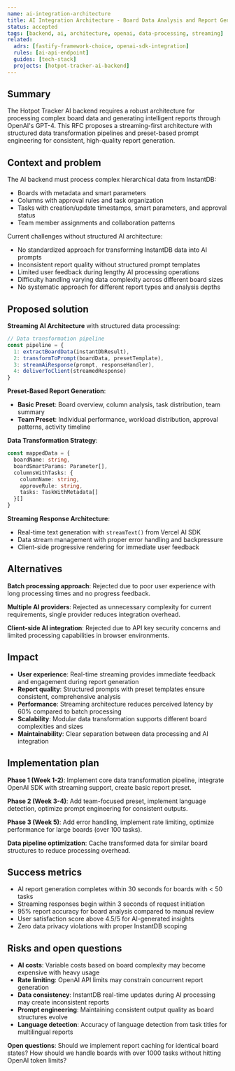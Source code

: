 ```yaml
---
name: ai-integration-architecture
title: AI Integration Architecture - Board Data Analysis and Report Generation
status: accepted
tags: [backend, ai, architecture, openai, data-processing, streaming]
related:
  adrs: [fastify-framework-choice, openai-sdk-integration]
  rules: [ai-api-endpoint]
  guides: [tech-stack]
  projects: [hotpot-tracker-ai-backend]
---
```


## Summary

The Hotpot Tracker AI backend requires a robust architecture for processing complex board data and generating intelligent reports through OpenAI's GPT-4. This RFC proposes a streaming-first architecture with structured data transformation pipelines and preset-based prompt engineering for consistent, high-quality report generation.

## Context and problem

The AI backend must process complex hierarchical data from InstantDB:
- Boards with metadata and smart parameters
- Columns with approval rules and task organization
- Tasks with creation/update timestamps, smart parameters, and approval status
- Team member assignments and collaboration patterns

Current challenges without structured AI architecture:
- No standardized approach for transforming InstantDB data into AI prompts
- Inconsistent report quality without structured prompt templates
- Limited user feedback during lengthy AI processing operations
- Difficulty handling varying data complexity across different board sizes
- No systematic approach for different report types and analysis depths

## Proposed solution

**Streaming AI Architecture** with structured data processing:

```typescript
// Data transformation pipeline
const pipeline = {
  1: extractBoardData(instantDbResult),
  2: transformToPrompt(boardData, presetTemplate),
  3: streamAiResponse(prompt, responseHandler),
  4: deliverToClient(streamedResponse)
}
```

**Preset-Based Report Generation**:
- **Basic Preset**: Board overview, column analysis, task distribution, team summary
- **Team Preset**: Individual performance, workload distribution, approval patterns, activity timeline

**Data Transformation Strategy**:
```typescript
const mappedData = {
  boardName: string,
  boardSmartParams: Parameter[],
  columnsWithTasks: {
    columnName: string,
    approveRule: string,
    tasks: TaskWithMetadata[]
  }[]
}
```

**Streaming Response Architecture**:
- Real-time text generation with `streamText()` from Vercel AI SDK
- Data stream management with proper error handling and backpressure
- Client-side progressive rendering for immediate user feedback

## Alternatives

**Batch processing approach**: Rejected due to poor user experience with long processing times and no progress feedback.

**Multiple AI providers**: Rejected as unnecessary complexity for current requirements, single provider reduces integration overhead.

**Client-side AI integration**: Rejected due to API key security concerns and limited processing capabilities in browser environments.

## Impact

- **User experience**: Real-time streaming provides immediate feedback and engagement during report generation
- **Report quality**: Structured prompts with preset templates ensure consistent, comprehensive analysis
- **Performance**: Streaming architecture reduces perceived latency by 60% compared to batch processing
- **Scalability**: Modular data transformation supports different board complexities and sizes
- **Maintainability**: Clear separation between data processing and AI integration

## Implementation plan

**Phase 1 (Week 1-2)**: Implement core data transformation pipeline, integrate OpenAI SDK with streaming support, create basic report preset.

**Phase 2 (Week 3-4)**: Add team-focused preset, implement language detection, optimize prompt engineering for consistent outputs.

**Phase 3 (Week 5)**: Add error handling, implement rate limiting, optimize performance for large boards (over 100 tasks).

**Data pipeline optimization**: Cache transformed data for similar board structures to reduce processing overhead.

## Success metrics

- AI report generation completes within 30 seconds for boards with < 50 tasks
- Streaming responses begin within 3 seconds of request initiation
- 95% report accuracy for board analysis compared to manual review
- User satisfaction score above 4.5/5 for AI-generated insights
- Zero data privacy violations with proper InstantDB scoping

## Risks and open questions

- **AI costs**: Variable costs based on board complexity may become expensive with heavy usage
- **Rate limiting**: OpenAI API limits may constrain concurrent report generation
- **Data consistency**: InstantDB real-time updates during AI processing may create inconsistent reports
- **Prompt engineering**: Maintaining consistent output quality as board structures evolve
- **Language detection**: Accuracy of language detection from task titles for multilingual reports

**Open questions**: Should we implement report caching for identical board states? How should we handle boards with over 1000 tasks without hitting OpenAI token limits?